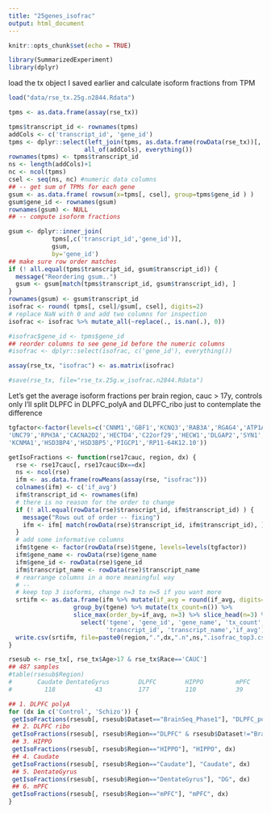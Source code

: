 ---
title: "25genes_isofrac"
output: html_document
---

```{r setup, include=FALSE}
knitr::opts_chunk$set(echo = TRUE)
```


```{r}
library(SummarizedExperiment)
library(dplyr)
```
load the tx object I saved earlier and calculate isoform fractions from TPM
```{r}
load("data/rse_tx.25g.n2844.Rdata")
```

```{r}
tpms <- as.data.frame(assay(rse_tx))

tpms$transcript_id <- rownames(tpms)
addCols <- c('transcript_id', 'gene_id')
tpms <- dplyr::select(left_join(tpms, as.data.frame(rowData(rse_tx))[, addCols], by = 'transcript_id'), 
                     all_of(addCols), everything())
rownames(tpms) <- tpms$transcript_id
ns <- length(addCols)+1
nc <- ncol(tpms)
csel <- seq(ns, nc) #numeric data columns 
## -- get sum of TPMs for each gene
gsum <- as.data.frame( rowsum(x=tpms[, csel], group=tpms$gene_id ) )
gsum$gene_id <- rownames(gsum)
rownames(gsum) <- NULL
## -- compute isoform fractions

gsum <- dplyr::inner_join(
            tpms[,c('transcript_id','gene_id')],
            gsum,
            by='gene_id')
## make sure row order matches
if (! all.equal(tpms$transcript_id, gsum$transcript_id)) {
  message("Reordering gsum..")
  gsum <- gsum[match(tpms$transcript_id, gsum$transcript_id), ]
}
rownames(gsum) <- gsum$transcript_id
isofrac <- round( tpms[, csel]/gsum[, csel], digits=2)
# replace NaN with 0 and add two columns for inspection
isofrac <- isofrac %>% mutate_all(~replace(., is.nan(.), 0))

#isofrac$gene_id <- tpms$gene_id
## reorder columns to see gene_id before the numeric columns
#isofrac <- dplyr::select(isofrac, c('gene_id'), everything())

assay(rse_tx, "isofrac") <- as.matrix(isofrac)

#save(rse_tx, file="rse_tx.25g.w_isofrac.n2844.Rdata")
```

Let's get the average isoform fractions per brain region, cauc > 17y, controls only
I'll split DLPFC in DLPFC_polyA and DLPFC_ribo just to contemplate the difference

```{r}
tgfactor<-factor(levels=c('CNNM1','GBF1','KCNQ3','RAB3A','RGAG4','ATP1A3','NOS1AP','UBE2O','GPR179',
'UNC79','RPH3A','CACNA2D2','HECTD4','C22orf29','HECW1','DLGAP2','SYN1','ATP2A2','MKL1','SLC7A8',
'KCNMA1','HSD3BP4','HSD3BP5','PIGCP1','RP11-64K12.10'))
```


```{r}

getIsoFractions <- function(rse17cauc, region, dx) {
  rse <- rse17cauc[, rse17cauc$Dx==dx]
  ns <- ncol(rse)
  ifm <- as.data.frame(rowMeans(assay(rse, "isofrac")))
  colnames(ifm) <- c('if_avg')
  ifm$transcript_id <- rownames(ifm)
  # there is no reason for the order to change
  if (! all.equal(rowData(rse)$transcript_id, ifm$transcript_id) ) {
    message("Rows out of order -- fixing")
    ifm <- ifm[ match(rowData(rse)$transcript_id, ifm$transcript_id), ]
  }
  # add some informative columns
  ifm$tgene <- factor(rowData(rse)$tgene, levels=levels(tgfactor))
  ifm$gene_name <- rowData(rse)$gene_name
  ifm$gene_id <- rowData(rse)$gene_id
  ifm$transcript_name <- rowData(rse)$transcript_name
  # rearrange columns in a more meaningful way
  # --
  # keep top 3 isoforms, change n=3 to n=5 if you want more
  srtifm <- as.data.frame(ifm %>% mutate(if_avg = round(if_avg, digits=2)) %>% 
                  group_by(tgene) %>% mutate(tx_count=n()) %>% 
                  slice_max(order_by=if_avg, n=3) %>% slice_head(n=3) %>%
                    select('tgene', 'gene_id', 'gene_name', 'tx_count', 
                           'transcript_id', 'transcript_name','if_avg') )
  write.csv(srtifm, file=paste0(region,".",dx,".n",ns,".isofrac_top3.csv"), quote = F, row.names = F)
}
```


```{r}

rsesub <- rse_tx[, rse_tx$Age>17 & rse_tx$Race=='CAUC']
## 487 samples
#table(rsesub$Region)
#       Caudate DentateGyrus        DLPFC        HIPPO         mPFC 
#         118           43          177          110           39 

## 1. DLPFC polyA
for (dx in c('Control', 'Schizo')) {
 getIsoFractions(rsesub[, rsesub$Dataset=="BrainSeq_Phase1"], "DLPFC_polyA", dx)
 ## 2. DLPFC ribo
 getIsoFractions(rsesub[, rsesub$Region=="DLPFC" & rsesub$Dataset!="BrainSeq_Phase1"], "DLPFC_ribo", dx)
 ## 3. HIPPO
 getIsoFractions(rsesub[, rsesub$Region=="HIPPO"], "HIPPO", dx)
 ## 4. Caudate
 getIsoFractions(rsesub[, rsesub$Region=="Caudate"], "Caudate", dx)
 ## 5. DentateGyrus
 getIsoFractions(rsesub[, rsesub$Region=="DentateGyrus"], "DG", dx)
 ## 6. mPFC
 getIsoFractions(rsesub[, rsesub$Region=="mPFC"], "mPFC", dx)
}
```

